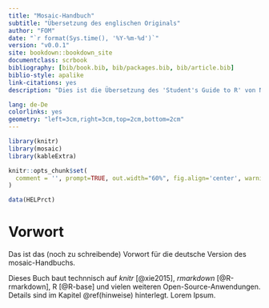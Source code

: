 ```yaml
--- 
title: "Mosaic-Handbuch"
subtitle: "Übersetzung des englischen Originals"
author: "FOM"
date: "`r format(Sys.time(), '%Y-%m-%d')`"
version: "v0.0.1"
site: bookdown::bookdown_site
documentclass: scrbook
bibliography: [bib/book.bib, bib/packages.bib, bib/article.bib]
biblio-style: apalike
link-citations: yes
description: "Dies ist die Übersetzung des 'Student's Guide to R' von Nicholas J. Horton, Randall Pruim und Daniel T. Kaplan aus dem Project Mosaic."

lang: de-De
colorlinks: yes
geometry: "left=3cm,right=3cm,top=2cm,bottom=2cm"
---
```


```r
library(knitr)
library(mosaic)
library(kableExtra)
```

```r
knitr::opts_chunk$set(
  comment = '', prompt=TRUE, out.width="60%", fig.align='center', warning=FALSE, message=FALSE
)
```

```r
data(HELPrct)
```



# Vorwort {-}

Das ist das (noch zu schreibende) Vorwort für die deutsche Version des mosaic-Handbuchs.


Dieses Buch baut technnisch auf *knitr* [@xie2015], *rmarkdown* [@R-rmarkdown], R [@R-base] und vielen weiteren Open-Source-Anwendungen. Details sind im Kapitel \@ref(hinweise) hinterlegt. Lorem Ipsum.